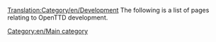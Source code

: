 [[Translation:Category/en/Development]]
The following is a list of pages relating to OpenTTD development.

{{catmore}}

[[Category:en/Main category]]
